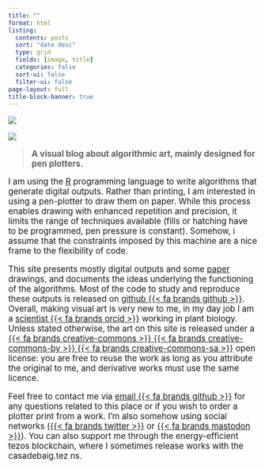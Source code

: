 ```yaml
---
title: ""
format: html 
listing:
  contents: posts
  sort: "date desc"
  type: grid
  fields: [image, title]
  categories: false
  sort-ui: false
  filter-ui: false
page-layout: full
title-block-banner: true
---
```


:::{.column-body-outset style="font-size: 120%; margin-bottom: 2cm;"}

![](img/background.svg)


::: {.grid}

::: {.g-col-2}
![](img/profile.png)
:::

::: {.g-col-10}

> **A visual blog about algorithmic art, mainly designed for pen plotters.**

:::

:::

I am using the [R](https://www.r-project.org/) programming language to write algorithms that generate digital outputs. Rather than printing, I am interested in using a pen-plotter to draw them on paper. While this process enables drawing with enhanced repetition and precision, it limits the range of techniques available (fills or hatching have to be programmed, pen pressure is constant). Somehow, i assume that the constraints imposed by this machine are a nice frame to the flexibility of code.

This site presents mostly digital outputs and some [paper](/posts/paper/index.qmd) drawings, and documents the ideas underlying the functioning of the algorithms. Most of the code to study and reproduce these outputs is released on [github {{< fa brands github >}}](https://github.com/picasa/generative_examples). Overall, making visual art is very new to me, in my day job I am a [scientist {{< fa brands orcid >}}](https://orcid.org/0000-0001-7225-936X) working in plant biology.  
Unless stated otherwise, the art on this site is released under a [{{< fa brands creative-commons >}} {{< fa brands creative-commons-by >}} {{< fa brands creative-commons-sa >}}](https://creativecommons.org/licenses/by-sa/4.0/) open license: you are free to reuse the work as long as you attribute the original to me, and derivative works must use the same licence. 

Feel free to contact me via [email {{< fa brands github >}}](https://github.com/picasa) for any questions related to this place or if you wish to order a plotter print from a work. I'm also somehow using social networks ([{{< fa brands twitter >}}](https://twitter.com/pircasa) or <a rel="me" href="https://ecoevo.social/@casadebaig">{{< fa brands mastodon >}}</a>). You can also support me through the energy-efficient tezos blockchain, where I sometimes release works with the casadebaig.tez ns.  

:::




